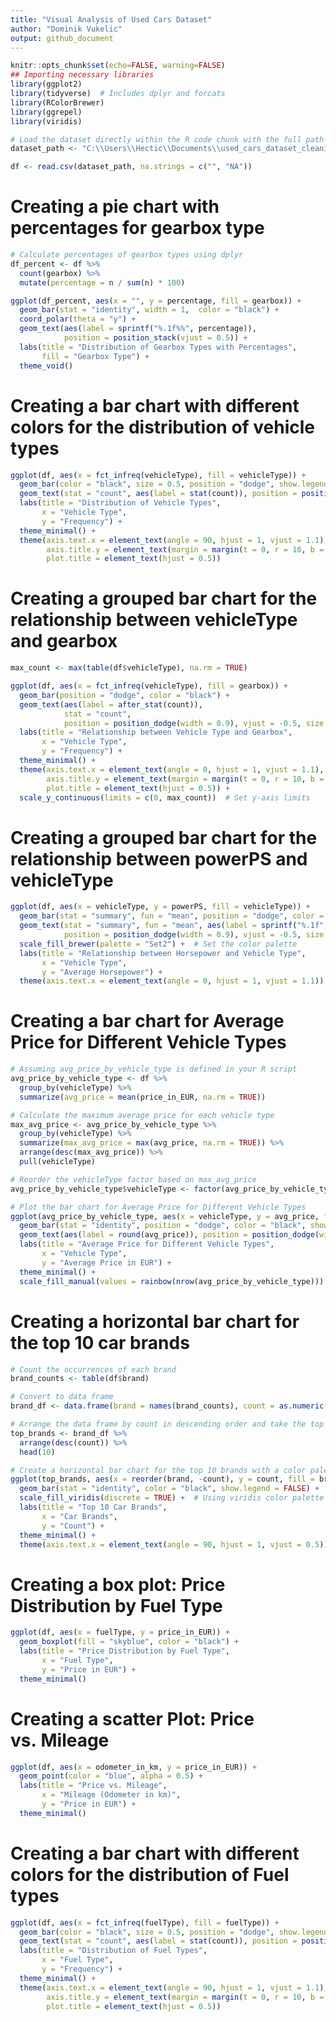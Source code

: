 ```yaml
---
title: "Visual Analysis of Used Cars Dataset"
author: "Dominik Vukelic"
output: github_document
---
```


```r
knitr::opts_chunk$set(echo=FALSE, warning=FALSE)
## Importing necessary libraries
library(ggplot2)
library(tidyverse)  # Includes dplyr and forcats
library(RColorBrewer)
library(ggrepel)
library(viridis)
```

```r
# Load the dataset directly within the R code chunk with the full path
dataset_path <- "C:\\Users\\Hectic\\Documents\\used_cars_dataset_cleaning\\cleaned starting file\\cleaned_autos.csv"

df <- read.csv(dataset_path, na.strings = c("", "NA"))
```

# Creating a pie chart with percentages for gearbox type

```r
# Calculate percentages of gearbox types using dplyr
df_percent <- df %>%
  count(gearbox) %>%
  mutate(percentage = n / sum(n) * 100)

ggplot(df_percent, aes(x = "", y = percentage, fill = gearbox)) +
  geom_bar(stat = "identity", width = 1,  color = "black") +
  coord_polar(theta = "y") +
  geom_text(aes(label = sprintf("%.1f%%", percentage)),
            position = position_stack(vjust = 0.5)) +
  labs(title = "Distribution of Gearbox Types with Percentages",
       fill = "Gearbox Type") +
  theme_void()
```

# Creating a bar chart with different colors for the distribution of vehicle types

```r
ggplot(df, aes(x = fct_infreq(vehicleType), fill = vehicleType)) +
  geom_bar(color = "black", size = 0.5, position = "dodge", show.legend = FALSE) +
  geom_text(stat = "count", aes(label = stat(count)), position = position_dodge(width = 0.9), vjust = -0.5) +  # Add numbers into the bars
  labs(title = "Distribution of Vehicle Types",
       x = "Vehicle Type",
       y = "Frequency") +
  theme_minimal() +
  theme(axis.text.x = element_text(angle = 90, hjust = 1, vjust = 1.1),
        axis.title.y = element_text(margin = margin(t = 0, r = 10, b = 0, l = 0)),
        plot.title = element_text(hjust = 0.5))
```

# Creating a grouped bar chart for the relationship between vehicleType and gearbox

```r
max_count <- max(table(df$vehicleType), na.rm = TRUE)

ggplot(df, aes(x = fct_infreq(vehicleType), fill = gearbox)) +
  geom_bar(position = "dodge", color = "black") +
  geom_text(aes(label = after_stat(count)),
            stat = "count",
            position = position_dodge(width = 0.9), vjust = -0.5, size = 3) +
  labs(title = "Relationship between Vehicle Type and Gearbox",
       x = "Vehicle Type",
       y = "Frequency") +
  theme_minimal() +
  theme(axis.text.x = element_text(angle = 0, hjust = 1, vjust = 1.1),
        axis.title.y = element_text(margin = margin(t = 0, r = 10, b = 0, l = 0)),
        plot.title = element_text(hjust = 0.5)) +
  scale_y_continuous(limits = c(0, max_count))  # Set y-axis limits
```

# Creating a grouped bar chart for the relationship between powerPS and vehicleType

```r
ggplot(df, aes(x = vehicleType, y = powerPS, fill = vehicleType)) +
  geom_bar(stat = "summary", fun = "mean", position = "dodge", color = "black", show.legend = FALSE) +
  geom_text(stat = "summary", fun = "mean", aes(label = sprintf("%.1f", after_stat(y))),
            position = position_dodge(width = 0.9), vjust = -0.5, size = 3) +  # Add numbers into the bars
  scale_fill_brewer(palette = "Set2") +  # Set the color palette
  labs(title = "Relationship between Horsepower and Vehicle Type",
       x = "Vehicle Type",
       y = "Average Horsepower") +
  theme(axis.text.x = element_text(angle = 0, hjust = 1, vjust = 1.1))
```

# Creating a bar chart for Average Price for Different Vehicle Types

```r

# Assuming avg_price_by_vehicle_type is defined in your R script
avg_price_by_vehicle_type <- df %>%
  group_by(vehicleType) %>%
  summarize(avg_price = mean(price_in_EUR, na.rm = TRUE))

# Calculate the maximum average price for each vehicle type
max_avg_price <- avg_price_by_vehicle_type %>%
  group_by(vehicleType) %>%
  summarize(max_avg_price = max(avg_price, na.rm = TRUE)) %>%
  arrange(desc(max_avg_price)) %>%
  pull(vehicleType)

# Reorder the vehicleType factor based on max_avg_price
avg_price_by_vehicle_type$vehicleType <- factor(avg_price_by_vehicle_type$vehicleType, levels = max_avg_price)

# Plot the bar chart for Average Price for Different Vehicle Types
ggplot(avg_price_by_vehicle_type, aes(x = vehicleType, y = avg_price, fill = vehicleType)) +
  geom_bar(stat = "identity", position = "dodge", color = "black", show.legend = FALSE) +
  geom_text(aes(label = round(avg_price)), position = position_dodge(width = 0.9), vjust = -0.5) +  # Add numbers above bars
  labs(title = "Average Price for Different Vehicle Types",
       x = "Vehicle Type",
       y = "Average Price in EUR") +
  theme_minimal() +
  scale_fill_manual(values = rainbow(nrow(avg_price_by_vehicle_type)))
```

# Creating a horizontal bar chart for the top 10 car brands

```r
# Count the occurrences of each brand
brand_counts <- table(df$brand)

# Convert to data frame
brand_df <- data.frame(brand = names(brand_counts), count = as.numeric(brand_counts))

# Arrange the data frame by count in descending order and take the top 10 brands
top_brands <- brand_df %>%
  arrange(desc(count)) %>%
  head(10)

# Create a horizontal bar chart for the top 10 brands with a color palette
ggplot(top_brands, aes(x = reorder(brand, -count), y = count, fill = brand)) +
  geom_bar(stat = "identity", color = "black", show.legend = FALSE) +
  scale_fill_viridis(discrete = TRUE) +  # Using viridis color palette
  labs(title = "Top 10 Car Brands",
       x = "Car Brands",
       y = "Count") +
  theme_minimal() +
  theme(axis.text.x = element_text(angle = 90, hjust = 1, vjust = 0.5))
```

# Creating a box plot: Price Distribution by Fuel Type

```r
ggplot(df, aes(x = fuelType, y = price_in_EUR)) +
  geom_boxplot(fill = "skyblue", color = "black") +
  labs(title = "Price Distribution by Fuel Type",
       x = "Fuel Type",
       y = "Price in EUR") +
  theme_minimal()
```

# Creating a scatter Plot: Price vs. Mileage

```r
ggplot(df, aes(x = odometer_in_km, y = price_in_EUR)) +
  geom_point(color = "blue", alpha = 0.5) +
  labs(title = "Price vs. Mileage",
       x = "Mileage (Odometer in km)",
       y = "Price in EUR") +
  theme_minimal()
```

# Creating a bar chart with different colors for the distribution of Fuel types

```r
ggplot(df, aes(x = fct_infreq(fuelType), fill = fuelType)) +
  geom_bar(color = "black", size = 0.5, position = "dodge", show.legend = FALSE) +
  geom_text(stat = "count", aes(label = stat(count)), position = position_dodge(width = 0.9), vjust = -0.5) +  # Add numbers into the bars
  labs(title = "Distribution of Fuel Types",
       x = "Fuel Type",
       y = "Frequency") +
  theme_minimal() +
  theme(axis.text.x = element_text(angle = 90, hjust = 1, vjust = 1.1),
        axis.title.y = element_text(margin = margin(t = 0, r = 10, b = 0, l = 0)),
        plot.title = element_text(hjust = 0.5))
```

